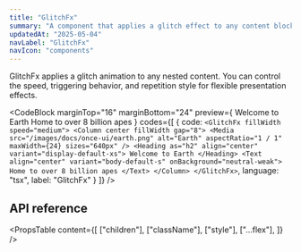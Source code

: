 ```yaml
---
title: "GlitchFx"
summary: "A component that applies a glitch effect to any content block. Ideal for eye-catching visuals and motion design."
updatedAt: "2025-05-04"
navLabel: "GlitchFx"
navIcon: "components"
---
```


GlitchFx applies a glitch animation to any nested content. You can control the speed, triggering behavior, and repetition style for flexible presentation effects.

<CodeBlock
  marginTop="16"
  marginBottom="24"
  preview={
    <GlitchFx fillWidth speed="medium">
      <Column center fillWidth gap="8">
        <Media
          src="/images/docs/once-ui/earth.png"
          alt="Earth"
          aspectRatio="1 / 1"
          maxWidth={24}
          sizes="640px"
        />
        <Text align="center" variant="display-default-xs">
          Welcome to Earth
        </Text>
        <Text align="center" variant="body-default-s" onBackground="neutral-weak">
          Home to over 8 billion apes
        </Text>
      </Column>
    </GlitchFx>
  }
  codes={[
    {
      code:
`<GlitchFx fillWidth speed="medium">
    <Column center fillWidth gap="8">
      <Media
        src="/images/docs/once-ui/earth.png"
        alt="Earth"
        aspectRatio="1 / 1"
        maxWidth={24}
        sizes="640px"
      />
      <Heading as="h2" align="center" variant="display-default-xs">
        Welcome to Earth
      </Heading>
      <Text align="center" variant="body-default-s" onBackground="neutral-weak">
        Home to over 8 billion apes
      </Text>
    </Column>
</GlitchFx>`,
      language: "tsx",
      label: "GlitchFx"
    }
  ]}
/>

## API reference

<PropsTable
  content={[
    ["children"],
    ["className"],
    ["style"],
    ["...flex"],
  ]}
/>

